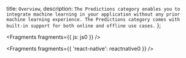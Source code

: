   title: `Overview`,
  description: `The Predictions category enables you to integrate machine learning in your application without any prior machine learning experience. The Predictions category comes with built-in support for both online and offline use cases.`
};


<Fragments fragments={{ js: js0 }} />


<Fragments fragments={{ 'react-native': reactnative0 }} />
